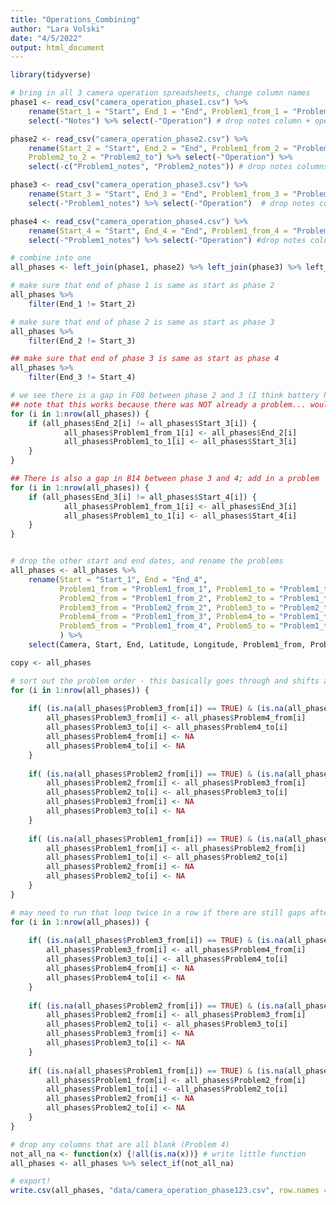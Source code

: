 ```yaml
---
title: "Operations_Combining"
author: "Lara Volski"
date: "4/5/2022"
output: html_document
---
```

```r
library(tidyverse)

# bring in all 3 camera operation spreadsheets, change column names
phase1 <- read_csv("camera_operation_phase1.csv") %>% 
    rename(Start_1 = "Start", End_1 = "End", Problem1_from_1 = "Problem1_from", Problem1_to_1 = "Problem1_to") %>% 
    select(-"Notes") %>% select(-"Operation") # drop notes column + operation dates that I had inputted

phase2 <- read_csv("camera_operation_phase2.csv") %>% 
    rename(Start_2 = "Start", End_2 = "End", Problem1_from_2 = "Problem1_from", Problem1_to_2 = "Problem1_to", Problem2_from_2 = "Problem2_from",     
    Problem2_to_2 = "Problem2_to") %>% select(-"Operation") %>%
    select(-c("Problem1_notes", "Problem2_notes")) # drop notes columns + operation dates that I had inputted

phase3 <- read_csv("camera_operation_phase3.csv") %>% 
    rename(Start_3 = "Start", End_3 = "End", Problem1_from_3 = "Problem1_from", Problem1_to_3 = "Problem1_to") %>% 
    select(-"Problem1_notes") %>% select(-"Operation")  # drop notes columns

phase4 <- read_csv("camera_operation_phase4.csv") %>%
    rename(Start_4 = "Start", End_4 = "End", Problem1_from_4 = "Problem1_from", Problem1_to_4 = "Problem1_to") %>%
    select(-"Problem1_notes") %>% select(-"Operation") #drop notes columns

# combine into one
all_phases <- left_join(phase1, phase2) %>% left_join(phase3) %>% left_join(phase4)

# make sure that end of phase 1 is same as start as phase 2
all_phases %>% 
    filter(End_1 != Start_2)

# make sure that end of phase 2 is same as start as phase 3
all_phases %>% 
    filter(End_2 != Start_3)

## make sure that end of phase 3 is same as start as phase 4
all_phases %>% 
    filter(End_3 != Start_4)

# we see there is a gap in F08 between phase 2 and 3 (I think battery had died); add in a problem
## note that this works because there was NOT already a problem... would need to rework this if there was, so as not to overwrite
for (i in 1:nrow(all_phases)) {
    if (all_phases$End_2[i] != all_phases$Start_3[i]) {
            all_phases$Problem1_from_1[i] <- all_phases$End_2[i]
            all_phases$Problem1_to_1[i] <- all_phases$Start_3[i]
    }
}

## There is also a gap in B14 between phase 3 and 4; add in a problem
for (i in 1:nrow(all_phases)) {
    if (all_phases$End_3[i] != all_phases$Start_4[i]) {
            all_phases$Problem1_from_1[i] <- all_phases$End_3[i]
            all_phases$Problem1_to_1[i] <- all_phases$Start_4[i]
    }
}


# drop the other start and end dates, and rename the problems
all_phases <- all_phases %>% 
    rename(Start = "Start_1", End = "End_4", 
           Problem1_from = "Problem1_from_1", Problem1_to = "Problem1_to_1",
           Problem2_from = "Problem1_from_2", Problem2_to = "Problem1_to_2",
           Problem3_from = "Problem2_from_2", Problem3_to = "Problem2_to_2",
           Problem4_from = "Problem1_from_3", Problem4_to = "Problem1_to_3",
           Problem5_from = "Problem1_from_4", Problem5_to = "Problem1_to_4",
           ) %>% 
    select(Camera, Start, End, Latitude, Longitude, Problem1_from, Problem1_to, Problem2_from, Problem2_to, Problem3_from, Problem3_to, Problem4_from, Problem4_to, Problem5_from, Problem5_to)

copy <- all_phases

# sort out the problem order - this basically goes through and shifts all of the problems to the "left"
for (i in 1:nrow(all_phases)) {
    
    if( (is.na(all_phases$Problem3_from[i]) == TRUE) & (is.na(all_phases$Problem4_from[i]) == FALSE)) {
        all_phases$Problem3_from[i] <- all_phases$Problem4_from[i]
        all_phases$Problem3_to[i] <- all_phases$Problem4_to[i]
        all_phases$Problem4_from[i] <- NA
        all_phases$Problem4_to[i] <- NA
    }
    
    if( (is.na(all_phases$Problem2_from[i]) == TRUE) & (is.na(all_phases$Problem3_from[i]) == FALSE)) {
        all_phases$Problem2_from[i] <- all_phases$Problem3_from[i]
        all_phases$Problem2_to[i] <- all_phases$Problem3_to[i]
        all_phases$Problem3_from[i] <- NA
        all_phases$Problem3_to[i] <- NA
    }
    
    if( (is.na(all_phases$Problem1_from[i]) == TRUE) & (is.na(all_phases$Problem2_from[i]) == FALSE)) {
        all_phases$Problem1_from[i] <- all_phases$Problem2_from[i]
        all_phases$Problem1_to[i] <- all_phases$Problem2_to[i]
        all_phases$Problem2_from[i] <- NA
        all_phases$Problem2_to[i] <- NA
    }
}

# may need to run that loop twice in a row if there are still gaps after running the first time (no harm in doing it anyway, here it is copied again)
for (i in 1:nrow(all_phases)) {
    
    if( (is.na(all_phases$Problem3_from[i]) == TRUE) & (is.na(all_phases$Problem4_from[i]) == FALSE)) {
        all_phases$Problem3_from[i] <- all_phases$Problem4_from[i]
        all_phases$Problem3_to[i] <- all_phases$Problem4_to[i]
        all_phases$Problem4_from[i] <- NA
        all_phases$Problem4_to[i] <- NA
    }
    
    if( (is.na(all_phases$Problem2_from[i]) == TRUE) & (is.na(all_phases$Problem3_from[i]) == FALSE)) {
        all_phases$Problem2_from[i] <- all_phases$Problem3_from[i]
        all_phases$Problem2_to[i] <- all_phases$Problem3_to[i]
        all_phases$Problem3_from[i] <- NA
        all_phases$Problem3_to[i] <- NA
    }
    
    if( (is.na(all_phases$Problem1_from[i]) == TRUE) & (is.na(all_phases$Problem2_from[i]) == FALSE)) {
        all_phases$Problem1_from[i] <- all_phases$Problem2_from[i]
        all_phases$Problem1_to[i] <- all_phases$Problem2_to[i]
        all_phases$Problem2_from[i] <- NA
        all_phases$Problem2_to[i] <- NA
    }
}

# drop any columns that are all blank (Problem 4)
not_all_na <- function(x) {!all(is.na(x))} # write little function
all_phases <- all_phases %>% select_if(not_all_na)

# export!
write.csv(all_phases, "data/camera_operation_phase123.csv", row.names = F)
```

